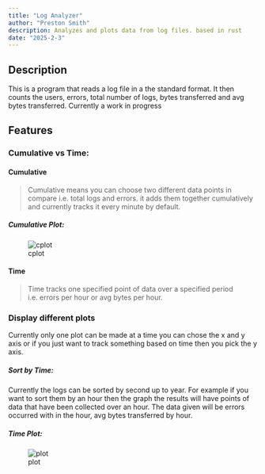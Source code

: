 ```yaml
---
title: "Log Analyzer"
author: "Preston Smith"
description: Analyzes and plots data from log files. based in rust
date: "2025-2-3"
---
```



## Description
This is a program that reads a log file in a the standard format. It then counts the users, errors, total number of logs, bytes transferred and avg bytes transferred. Currently a work in progress

## Features

### Cumulative vs Time:

#### Cumulative

>Cumulative means you can choose two different data points in compare i.e. total logs and errors. it adds them together cumulatively and currently tracks it every minute by default.

##### Cumulative Plot:

![cplot](/images/2.7.png)


#### Time

> Time tracks one specified point of data over a specified period i.e. errors per hour or avg bytes per hour.

### Display different plots

Currently only one plot can be made at a time you can chose the x and y axis or if you just want to track something based on time then you pick the y axis.

##### Sort by Time:

Currently the logs can be sorted by second up to year. For example if you want to sort them by an hour then the graph the results will have points of data that have been collected over an hour. The data given will be errors occurred with in the hour, avg bytes transferred by hour. 

##### Time Plot:

![plot](/images/2.6.png)